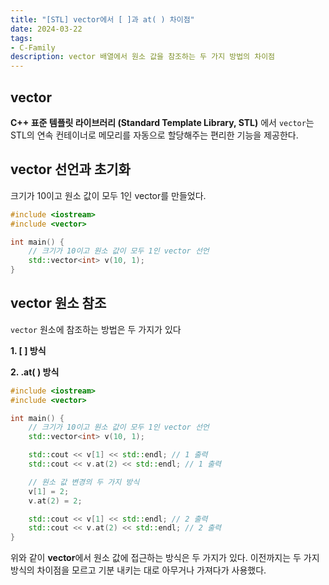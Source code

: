 ```yaml
---
title: "[STL] vector에서 [ ]과 at( ) 차이점"
date: 2024-03-22
tags:
- C-Family
description: vector 배열에서 원소 값을 참조하는 두 가지 방법의 차이점
---
```


## vector
**C++ 표준 템플릿 라이브러리 (Standard Template Library, STL)** 에서 `vector`는 STL의 연속 컨테이너로 메모리를 자동으로 할당해주는 
편리한 기능을 제공한다.

## vector 선언과 초기화

크기가 10이고 원소 값이 모두 1인 vector를 만들었다.
```cpp
#include <iostream>
#include <vector>

int main() {
	// 크기가 10이고 원소 값이 모두 1인 vector 선언
	std::vector<int> v(10, 1);
}
```

## vector 원소 참조

`vector` 원소에 참조하는 방법은 두 가지가 있다

**1. [ ] 방식**

**2. .at( ) 방식**

```cpp
#include <iostream>
#include <vector>

int main() {
	// 크기가 10이고 원소 값이 모두 1인 vector 선언
	std::vector<int> v(10, 1);

	std::cout << v[1] << std::endl; // 1 출력
	std::cout << v.at(2) << std::endl; // 1 출력

	// 원소 값 변경의 두 가지 방식
	v[1] = 2;
	v.at(2) = 2;

	std::cout << v[1] << std::endl; // 2 출력
	std::cout << v.at(2) << std::endl; // 2 출력
}
```

위와 같이 **vector**에서 원소 값에 접근하는 방식은 두 가지가 있다. 이전까지는 두 가지 방식의 차이점을 모르고 기분 내키는 대로 아무거나 가져다가 
사용했다.